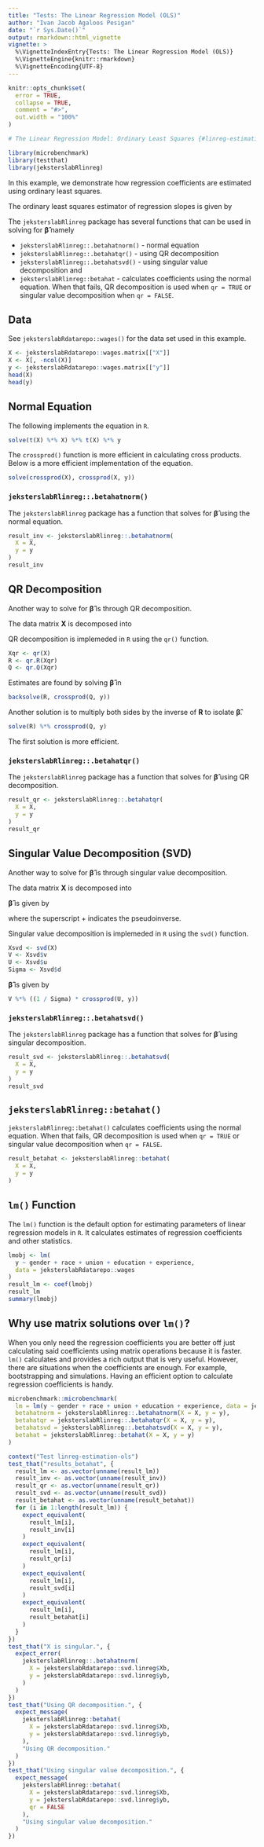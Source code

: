 ```yaml
---
title: "Tests: The Linear Regression Model (OLS)"
author: "Ivan Jacob Agaloos Pesigan"
date: "`r Sys.Date()`"
output: rmarkdown::html_vignette
vignette: >
  %\VignetteIndexEntry{Tests: The Linear Regression Model (OLS)}
  %\VignetteEngine{knitr::rmarkdown}
  %\VignetteEncoding{UTF-8}
---
```



```r
knitr::opts_chunk$set(
  error = TRUE,
  collapse = TRUE,
  comment = "#>",
  out.width = "100%"
)
```




```r
# The Linear Regression Model: Ordinary Least Squares {#linreg-estimation-ols-example}
```



```r
library(microbenchmark)
library(testthat)
library(jeksterslabRlinreg)
```



In this example, we demonstrate how regression coefficients are estimated using ordinary least squares.

The ordinary least squares estimator of regression slopes is given by

\begin{equation}
  \boldsymbol{\hat{\beta}}
  =
  \left( \mathbf{X}^{T} \mathbf{X} \right)^{-1}
  \left( \mathbf{X}^{T} \mathbf{y} \right)
\end{equation}

The `jeksterslabRlinreg` package has several functions that can be used
in solving for $\boldsymbol{\hat{\beta}}$ namely

- `jeksterslabRlinreg::.betahatnorm()` - normal equation
- `jeksterslabRlinreg::.betahatqr()` - using QR decomposition
- `jeksterslabRlinreg::.betahatsvd()` - using singular value decomposition and
- `jeksterslabRlinreg::betahat` - calculates coefficients using the normal equation.
  When that fails, QR decomposition is used when `qr = TRUE`
  or singular value decomposition when `qr = FALSE`.

## Data

See `jeksterslabRdatarepo::wages()` for the data set used in this example.


```r
X <- jeksterslabRdatarepo::wages.matrix[["X"]]
X <- X[, -ncol(X)]
y <- jeksterslabRdatarepo::wages.matrix[["y"]]
head(X)
head(y)
```



## Normal Equation

\begin{equation}
  \boldsymbol{\hat{\beta}}
  =
  \left( \mathbf{X}^{T} \mathbf{X} \right)^{-1}
  \left( \mathbf{X}^{T} \mathbf{y} \right)
\end{equation}

The following implements the equation in `R`.


```r
solve(t(X) %*% X) %*% t(X) %*% y
```



The `crossprod()` function is more efficient in calculating cross products.
Below is a more efficient implementation of the equation.


```r
solve(crossprod(X), crossprod(X, y))
```



### `jeksterslabRlinreg::.betahatnorm()`

The `jeksterslabRlinreg` package has a function
that solves for $\boldsymbol{\hat{\beta}}$ using the normal equation.


```r
result_inv <- jeksterslabRlinreg::.betahatnorm(
  X = X,
  y = y
)
result_inv
```



## QR Decomposition

Another way to solve for $\boldsymbol{\hat{\beta}}$ is through QR decomposition.

The data matrix $\mathbf{X}$ is decomposed into

\begin{equation}
  \mathbf{X}
  =
  \mathbf{Q}
  \mathbf{R}.
\end{equation}

QR decomposition is implemeded in `R` using the `qr()` function.


```r
Xqr <- qr(X)
R <- qr.R(Xqr)
Q <- qr.Q(Xqr)
```



Estimates are found by solving $\boldsymbol{\hat{\beta}}$ in

\begin{equation}
  \mathbf{R}
  \boldsymbol{\hat{\beta}}
  =
  \mathbf{Q}^{T}
  \mathbf{y}.
\end{equation}


```r
backsolve(R, crossprod(Q, y))
```



Another solution is to multiply both sides by the inverse of $\mathbf{R}$
to isolate $\boldsymbol{\hat{\beta}}$.

\begin{equation}
  \boldsymbol{\hat{\beta}}
  =
  \mathbf{R}^{-1}
  \mathbf{Q}^{T}
  \mathbf{y}.
\end{equation}


```r
solve(R) %*% crossprod(Q, y)
```



The first solution is more efficient.

### `jeksterslabRlinreg::.betahatqr()`

The `jeksterslabRlinreg` package has a function
that solves for $\boldsymbol{\hat{\beta}}$ using QR decomposition.


```r
result_qr <- jeksterslabRlinreg::.betahatqr(
  X = X,
  y = y
)
result_qr
```



## Singular Value Decomposition (SVD)

Another way to solve for $\boldsymbol{\hat{\beta}}$ is through singular value decomposition.

The data matrix $\mathbf{X}$ is decomposed into

\begin{equation}
  \mathbf{X}
  =
  \mathbf{U}
  \mathbf{\Sigma}
  \mathbf{V}^{T}.
\end{equation}

$\boldsymbol{\hat{\beta}}$ is given by

\begin{equation}
  \boldsymbol{\hat{\beta}}
  =
  \mathbf{V}
  \mathbf{\Sigma}^{+}
  \mathbf{U}^{T}
  \mathbf{y}
\end{equation}

where the superscript $+$ indicates the pseudoinverse.

Singular value decomposition is implemeded in `R` using the `svd()` function.


```r
Xsvd <- svd(X)
V <- Xsvd$v
U <- Xsvd$u
Sigma <- Xsvd$d
```



$\boldsymbol{\hat{\beta}}$ is given by


```r
V %*% ((1 / Sigma) * crossprod(U, y))
```



### `jeksterslabRlinreg::.betahatsvd()`

The `jeksterslabRlinreg` package has a function
that solves for $\boldsymbol{\hat{\beta}}$ using singular decomposition.


```r
result_svd <- jeksterslabRlinreg::.betahatsvd(
  X = X,
  y = y
)
result_svd
```



## `jeksterslabRlinreg::betahat()`

`jeksterslabRlinreg::betahat()` calculates coefficients using the normal equation.
When that fails, QR decomposition is used when `qr = TRUE`
or singular value decomposition when `qr = FALSE`.


```r
result_betahat <- jeksterslabRlinreg::betahat(
  X = X,
  y = y
)
```



## `lm()` Function

The `lm()` function is the default option for estimating parameters of
linear regression models in `R`.
It calculates estimates of regression coefficients and other statistics.


```r
lmobj <- lm(
  y ~ gender + race + union + education + experience,
  data = jeksterslabRdatarepo::wages
)
result_lm <- coef(lmobj)
result_lm
summary(lmobj)
```



## Why use matrix solutions over `lm()`?

When you only need the regression coefficients you are better off
just calculating said coefficients using matrix operations because it is faster.
`lm()` calculates and provides a rich output that is very useful.
However, there are situations when the coefficients are enough.
For example, bootstrapping and simulations.
Having an efficient option to calculate regression coefficients is handy.


```r
microbenchmark::microbenchmark(
  lm = lm(y ~ gender + race + union + education + experience, data = jeksterslabRdatarepo::wages),
  betahatnorm = jeksterslabRlinreg::.betahatnorm(X = X, y = y),
  betahatqr = jeksterslabRlinreg::.betahatqr(X = X, y = y),
  betahatsvd = jeksterslabRlinreg::.betahatsvd(X = X, y = y),
  betahat = jeksterslabRlinreg::betahat(X = X, y = y)
)
```




```r
context("Test linreg-estimation-ols")
test_that("results_betahat", {
  result_lm <- as.vector(unname(result_lm))
  result_inv <- as.vector(unname(result_inv))
  result_qr <- as.vector(unname(result_qr))
  result_svd <- as.vector(unname(result_svd))
  result_betahat <- as.vector(unname(result_betahat))
  for (i in 1:length(result_lm)) {
    expect_equivalent(
      result_lm[i],
      result_inv[i]
    )
    expect_equivalent(
      result_lm[i],
      result_qr[i]
    )
    expect_equivalent(
      result_lm[i],
      result_svd[i]
    )
    expect_equivalent(
      result_lm[i],
      result_betahat[i]
    )
  }
})
test_that("X is singular.", {
  expect_error(
    jeksterslabRlinreg::.betahatnorm(
      X = jeksterslabRdatarepo::svd.linreg$Xb,
      y = jeksterslabRdatarepo::svd.linreg$yb,
    )
  )
})
test_that("Using QR decomposition.", {
  expect_message(
    jeksterslabRlinreg::betahat(
      X = jeksterslabRdatarepo::svd.linreg$Xb,
      y = jeksterslabRdatarepo::svd.linreg$yb,
    ),
    "Using QR decomposition."
  )
})
test_that("Using singular value decomposition.", {
  expect_message(
    jeksterslabRlinreg::betahat(
      X = jeksterslabRdatarepo::svd.linreg$Xb,
      y = jeksterslabRdatarepo::svd.linreg$yb,
      qr = FALSE
    ),
    "Using singular value decomposition."
  )
})
```


